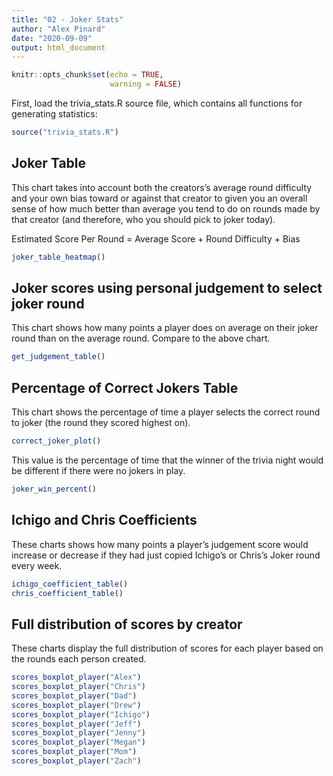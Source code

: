 ```yaml
---
title: "02 - Joker Stats"
author: "Alex Pinard"
date: "2020-09-09"
output: html_document
---
```


```r
knitr::opts_chunk$set(echo = TRUE,
                      warning = FALSE)
```

First, load the trivia_stats.R source file, which contains all functions for generating statistics:

```r
source("trivia_stats.R")
```



## Joker Table

This chart takes into account both the creators's average round difficulty and your own bias toward or against that creator to given you an overall sense of how much better than average you tend to do on rounds made by that creator (and therefore, who you should pick to joker today).

Estimated Score Per Round = Average Score + Round Difficulty + Bias


```r
joker_table_heatmap()
```

## Joker scores using personal judgement to select joker round

This chart shows how many points a player does on average on their joker round than on the average round. Compare to the above chart.

```r
get_judgement_table()
```

## Percentage of Correct Jokers Table

This chart shows the percentage of time a player selects the correct round to joker (the round they scored highest on).

```r
correct_joker_plot()
```

This value is the percentage of time that the winner of the trivia night would be different if there were no jokers in play.

```r
joker_win_percent()
```

## Ichigo and Chris Coefficients

These charts shows how many points a player's judgement score would increase or decrease if they had just copied Ichigo's or Chris's Joker round every week.

```r
ichigo_coefficient_table()
chris_coefficient_table()
```

## Full distribution of scores by creator

These charts display the full distribution of scores for each player based on the rounds each person created.

```r
scores_boxplot_player("Alex")
scores_boxplot_player("Chris")
scores_boxplot_player("Dad")
scores_boxplot_player("Drew")
scores_boxplot_player("Ichigo")
scores_boxplot_player("Jeff")
scores_boxplot_player("Jenny")
scores_boxplot_player("Megan")
scores_boxplot_player("Mom")
scores_boxplot_player("Zach")
```

